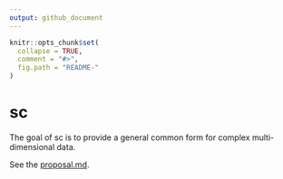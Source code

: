 ```yaml
---
output: github_document
---
```


<!-- README.md is generated from README.Rmd. Please edit that file -->

```r
knitr::opts_chunk$set(
  collapse = TRUE,
  comment = "#>",
  fig.path = "README-"
)
```

# sc

The goal of sc is to provide a general common form for complex multi-dimensional data. 

See the [proposal.md](proposal.md).


